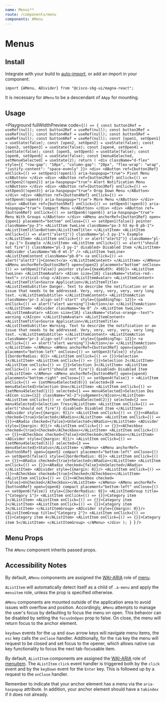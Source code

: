 ```yaml
---
name: Menus**
route: /components/menu
components: AMenu
---
```


# Menus

## Install

Integrate with your build to [auto-import](/#integrating), or add an import in your component:

```
import {AMenu, ADivider} from "@cisco-sbg-ui/magna-react";
```

It is necessary for `AMenu` to be a descendant of `AApp` for mounting.

## Usage

<Playground
  fullWidthPreview
  code={`() => {
  const button1Ref = useRef(null);
  const button2Ref = useRef(null);
  const button3Ref = useRef(null);
  const button4Ref = useRef(null);
  const button5Ref = useRef(null);
  const button6Ref = useRef(null);
  const [open1, setOpen1] = useState(false);
  const [open2, setOpen2] = useState(false);
  const [open3, setOpen3] = useState(false);
  const [open4, setOpen4] = useState(false);
  const [open5, setOpen5] = useState(false);
  const [open6, setOpen6] = useState(false);
  const [menu4Selected, setMenu4Selected] = useState(2);
  return (
    <div className="d-flex" style={{
        "row-gap": "10px",
        "column-gap": "20px",
        "flex-wrap": "wrap",
        "justify-content": "space-evenly"
      }}>
      <div>
        <AButton
          ref={button1Ref}
          onClick={() => setOpen1(!open1)}
          aria-haspopup="true">
          Pivot Menu
        </AButton>
      </div>
      <div>
        <AButton
          ref={button2Ref}
          onClick={() => setOpen2(!open2)}
          aria-haspopup="true">
          Alert Notification Menu
        </AButton>
      </div>
      <div>
        <AButton
          ref={button3Ref}
          onClick={() => setOpen3(!open3)}
          aria-haspopup="true">
          Drop Down Menu
        </AButton>
      </div>
      <div>
        <AButton
          ref={button4Ref}
          onClick={() => setOpen4(!open4)}
          aria-haspopup="true">
          More Menu
        </AButton>
      </div>
      <div>
        <AButton
          ref={button5Ref}
          onClick={() => setOpen5(!open5)}
          aria-haspopup="true">
          Compact Menu
        </AButton>
      </div>
      <div>
        <AButton
          ref={button6Ref}
          onClick={() => setOpen6(!open6)}
          aria-haspopup="true">
          Menu With Groups
        </AButton>
      </div>
      <AMenu
        anchorRef={button1Ref}
        open={open1}
        placement="bottom"
        onClose={() => setOpen1(false)}
        pointer
        className="py-3">
        <AListItem twoLine className="px-3 h3 my-0 pb-1">
          <AListItemTitle>Bottom</AListItemTitle>
        </AListItem>
        <AListItem onClick={() => alert("alert1")} className="pl-3 py-1">
          Example
        </AListItem>
        <AListItem onClick={() => alert("alert2")} className="pl-3 py-1">
          Example
        </AListItem>
         <AListItem onClick={() => alert("should not fire")} className="pl-3 py-1" disabled>
          Disabled Item
        </AListItem>
        <ADivider className="mb-0 mt-3" />
        <AListItem twoLine>
          <AListItemContent className="pb-0">
            <a onClick={() => alert("alert3")}>Connect</a>
          </AListItemContent>
        </AListItem>
      </AMenu>
      <AMenu
        anchorRef={button2Ref}
        open={open2}
        placement="bottom"
        onClose={() => setOpen2(false)}
        pointer
        style={{maxWidth: 450}}>
        <AListItem twoLine>
          <AListItemAvatar>
            <AIcon size={16} className="status-red--text">
              critical-stop
            </AIcon>
          </AListItemAvatar>
          <AListItemContent>
            <AListItemTitle>Source Application</AListItemTitle>
            <AListItemSubtitle>
              Danger. Text to describe the notification or an issue that needs
              to be addressed. Very, very, very, very, very long text.
            </AListItemSubtitle>
          </AListItemContent>
          <AListItemAction
            className="pr-3 align-self-start"
            style={{paddingTop: 12}}>
            <a onClick={() => alert("alert warning")}>Action</a>
          </AListItemAction>
        </AListItem>
        <ADivider className="ma-0" />
        <AListItem twoLine>
          <AListItemAvatar>
            <AIcon size={16} className="status-orange--text">
              warning
            </AIcon>
          </AListItemAvatar>
          <AListItemContent>
            <AListItemTitle>Source Application</AListItemTitle>
            <AListItemSubtitle>
              Warning. Text to describe the notification or an issue that
              needs to be addressed. Very, very, very, very, very long text.
            </AListItemSubtitle>
          </AListItemContent>
          <AListItemAction
            className="pr-3 align-self-start"
            style={{paddingTop: 12}}>
            <a onClick={() => alert("alert warning")}>Action</a>
          </AListItemAction>
        </AListItem>
      </AMenu>
      <AMenu
        anchorRef={button3Ref}
        open={open3}
        placement="bottom-left"
        onClose={() => setOpen3(false)}
        style={{borderRadius: 0}}>
        <AListItem onClick={() => {}}>Selection 1</AListItem>
        <AListItem onClick={() => {}}>Selection 2</AListItem>
        <AListItem onClick={() => {}}>Selection 3</AListItem>
        <AListItem onClick={() => alert("should not fire")} disabled>
          Disabled Item
        </AListItem>
      </AMenu>
      <AMenu
        anchorRef={button4Ref}
        open={open4}
        placement="bottom-right"
        onClose={() => setOpen4(false)}
        >
        <AListItem onClick={() => {setMenu4Selected(0)}} selected={0 === menu4Selected}>Selection Uno</AListItem>
        <AListItem onClick={() => {setMenu4Selected(1)}} selected={1 === menu4Selected}>Selection Dos <AIcon size={12} className="ml-2">judgement</AIcon></AListItem>
        <AListItem onClick={() => {setMenu4Selected(2)}} selected={2 === menu4Selected}>Selection Tres</AListItem>
        <AListItem onClick={() => alert("should not fire")} disabled>
          Disabled Item
        </AListItem>
        <ADivider style={{margin: 0}}/>
        <AListItem onClick={() => {}}><ARadio checked={true}>Selected</ARadio></AListItem>
        <AListItem onClick={() => {}}><ARadio checked={false}>UnSelected</ARadio></AListItem>
         <ADivider style={{margin: 0}}/>
        <AListItem onClick={() => {}}><ACheckbox checked={true}>Checked</ACheckbox></AListItem>
        <AListItem onClick={() => {}}><ACheckbox checked={false}>UnChecked</ACheckbox></AListItem>
         <ADivider style={{margin: 0}}/>
        <AListItem onClick={() => {setMenu4Selected(3)}} selected={3 === menu4Selected}>Status</AListItem>
      </AMenu>
      <AMenu
        anchorRef={button5Ref}
        open={open5}
        compact
        placement="bottom-left"
        onClose={() => setOpen5(false)}
        style={{borderRadius: 0}}>
        <AListItem onClick={() => {}}><ARadio checked={true}>Selected</ARadio></AListItem>
        <AListItem onClick={() => {}}><ARadio checked={false}>UnSelected</ARadio></AListItem>
         <ADivider style={{margin: 0}}/>
        <AListItem onClick={() => {}}><ACheckbox checked={true}>Checked</ACheckbox></AListItem>
        <AListItem onClick={() => {}}><ACheckbox checked={false}>UnChecked</ACheckbox></AListItem>
      </AMenu>
      <AMenu
        anchorRef={button6Ref}
        open={open6}
        compact
        placement="bottom-left"
        onClose={() => setOpen6(false)}
        style={{borderRadius: 0}}>
          <AListItemGroup title={"Category 1"}>
              <AListItem onClick={() => {}}>Category item 1</AListItem>
              <AListItem onClick={() => {}}>Category item 2</AListItem>
              <AListItem onClick={() => {}}>Category item 3</AListItem>
          </AListItemGroup>
          <ADivider style={{margin: 0}}/>
          <AListItemGroup title={"Category 2"}>
              <AListItem onClick={() => {}}>Category item 4</AListItem>
              <AListItem onClick={() => {}}>Category item 5</AListItem>
          </AListItemGroup>
      </AMenu>
    </div>
);
}
`}
/>

## Menu Props

The `AMenu` component inherits passed props.

<Props of="AMenu" />

## Accessibility Notes

By default, `AMenu` components are assigned the [WAI-ARIA](https://www.w3.org/WAI/standards-guidelines/aria/) role of [menu](https://www.w3.org/TR/wai-aria/#menu).

`AListItem` will automatically detect itself as a child of `.a-menu` and apply the `menuitem` role, unless the prop is specified otherwise.

`AMenu` components are mounted outside of the application area to avoid issues with overflow and position.
Accordingly, `AMenu` attempts to manage the user's focus by defaulting to focus the menu on open.
This behavior can be disabled by setting the `focusOnOpen` prop to false.
On close, the menu will return focus to the anchor element.

`keydown` events for the `up` and `down` arrow keys will
navigate menu items, the `esc` key calls the `onClose` handler. Additionally, for the `tab`
key the menu will request to be closed and set focus to the opener, which allows native `tab`
key functionality to focus the next tab-focusable item.

By default, `AListItem` components are assigned the [WAI-ARIA](https://www.w3.org/WAI/standards-guidelines/aria/) role of [menuitem](https://www.w3.org/TR/wai-aria/#menuitem).
The `AListItem` `click` event handler is triggered both by the `click` event and by the `keyDown` event for the `Enter` key. This is followed up by a request to the `onClose` handler.

Remember to indicate that your anchor element has a menu via the `aria-haspopup` attribute. In addition, your anchor element should have a `tabindex` if it does not already.
